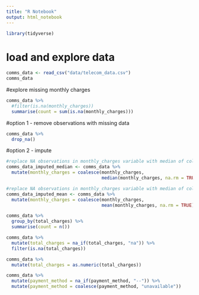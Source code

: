 ```yaml
---
title: "R Notebook"
output: html_notebook
---
```

```r
library(tidyverse)
```

# load and explore data

```r
comms_data <- read_csv("data/telecom_data.csv")
comms_data
```

#explore missing monthly charges
```r
comms_data %>% 
  #filter(is.na(monthly_charges))
  summarise(count = sum(is.na(monthly_charges)))
```
#option 1 - remove observations with missing data
```r
comms_data %>% 
  drop_na()
```

#option 2 - impute
```r
#replace NA observations in monthly_charges variable with median of column
comms_data_imputed_median <- comms_data %>% 
  mutate(monthly_charges = coalesce(monthly_charges,
                                    median(monthly_charges, na.rm = TRUE)))
```
```r
#replace NA observations in monthly_charges variable with median of column
comms_data_imputed_mean <- comms_data %>% 
  mutate(monthly_charges = coalesce(monthly_charges,
                                    mean(monthly_charges, na.rm = TRUE)))
```
```r
comms_data %>% 
  group_by(total_charges) %>% 
  summarise(count = n())
```
```r
comms_data %>% 
  mutate(total_charges = na_if(total_charges, "na")) %>% 
  filter(is.na(total_charges))

```
```r
comms_data %>% 
  mutate(total_charges = as.numeric(total_charges))
```

```r
comms_data %>% 
  mutate(payment_method = na_if(payment_method, "--")) %>% 
  mutate(payment_method = coalesce(payment_method, "unavailable"))
```

